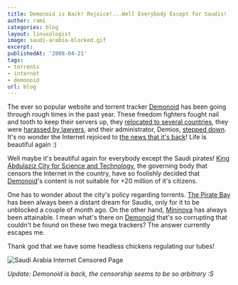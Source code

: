 ```yaml
---
title: Demonoid is Back! Rejoice!...Well Everybody Except for Saudis!
author: rami
categories: blog
layout: linuxologist
image: saudi-arabia-blocked.gif
excerpt:
publishedAt: '2008-04-21'
tags:
- torrents
- internet
- demonoid
url: blog
---
```


The ever so popular website and torrent tracker [Demonoid](http://www.demonoid.com) has been going through rough times in the past year. These freedom fighters fought nail and tooth to keep their servers up, they [relocated to several countries](http://torrentfreak.com/demonoid-tracker-moves-to-ukraine-080316/), they were [harassed by lawyers](http://torrentfreak.com/backdoor-to-banning-all-canadian-bittorrent-sites-071125/), and their administrator, Demios, [stepped down](http://torrentfreak.com/demonoid-to-be-resurrected-under-new-admin-080410/). It's no wonder the Internet rejoiced to [the news that it's back](http://torrentfreak.com/demonoid-is-back-080411/)! Life is beautiful again :)


Well maybe it's beautiful again for everybody except the Saudi pirates! [King Abdulaziz City for Science and Technology](http://en.wikipedia.org/wiki/King_Abdulaziz_City_for_Science_&_Technology), the governing body that censors the Internet in the country, have so foolishly decided that [Demonoid](http://www.demonoid.com)'s content is not suitable for +20 million of it's citizens.

One has to wonder about the city's policy regarding torrents. [The Pirate Bay](http://www.thepiratebay.org) has been always been a distant dream for Saudis, only for it to be unblocked a couple of month ago. On the other hand, [Mininova](http://www.mininova.org) has always been attainable. I mean what's there on [Demonoid](http://www.demonoid.com) that's so corrupting that couldn't be found on these two mega trackers? The answer currently escapes me.

Thank god that we have some headless chickens regulating our tubes!

![Saudi Arabia Internet Censored Page](/assets/images/content/blog/saudi-arabia-blocked.gif)

_Update: Demonoid is back, the censorship seems to be so arbitrary :S_
